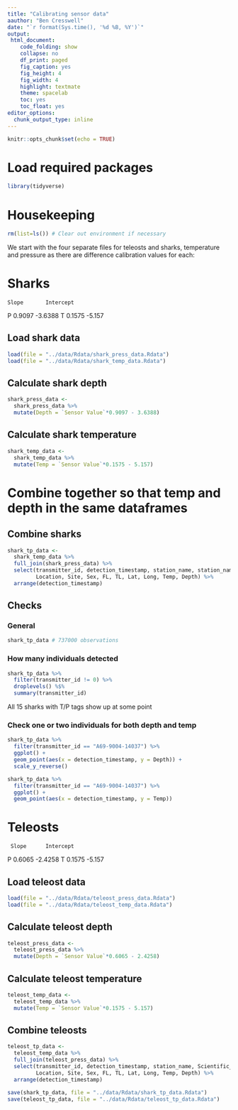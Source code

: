 ```yaml
---
title: "Calibrating sensor data"
aauthor: "Ben Cresswell"
date: "`r format(Sys.time(), '%d %B, %Y')`"
output: 
 html_document:
    code_folding: show
    collapse: no
    df_print: paged
    fig_caption: yes
    fig_height: 4
    fig_width: 4
    highlight: textmate
    theme: spacelab
    toc: yes
    toc_float: yes
editor_options: 
  chunk_output_type: inline
---
```



```r
knitr::opts_chunk$set(echo = TRUE)
```

# Load required packages
```r
library(tidyverse)
```

# Housekeeping
```r
rm(list=ls()) # Clear out environment if necessary
```

We start with the four separate files for teleosts and sharks, temperature and pressure as there are difference calibration values for each:


# Sharks #        

    Slope	    Intercept
P   0.9097	  -3.6388
T   0.1575	  -5.157

## Load shark data
```r
load(file = "../data/Rdata/shark_press_data.Rdata")
load(file = "../data/Rdata/shark_temp_data.Rdata")
```

## Calculate shark depth
```r
shark_press_data <- 
  shark_press_data %>% 
  mutate(Depth = `Sensor Value`*0.9097 - 3.6388)
```

## Calculate shark temperature
```r
shark_temp_data <- 
  shark_temp_data %>% 
  mutate(Temp = `Sensor Value`*0.1575 - 5.157)
```


# Combine together so that temp and depth in the same dataframes

## Combine sharks
```r
shark_tp_data <- 
  shark_temp_data %>% 
  full_join(shark_press_data) %>% 
  select(transmitter_id, detection_timestamp, station_name, station_name_long, Scientific_name, Date, 
         Location, Site, Sex, FL, TL, Lat, Long, Temp, Depth) %>% 
  arrange(detection_timestamp)
```

## Checks

### General
```r
shark_tp_data # 737000 observations
```

### How many individuals detected
```r
shark_tp_data %>% 
  filter(transmitter_id != 0) %>% 
  droplevels() %$% 
  summary(transmitter_id)
```
All 15 sharks with T/P tags show up at some point

### Check one or two individuals for both depth and temp
```r
shark_tp_data %>% 
  filter(transmitter_id == "A69-9004-14037") %>% 
  ggplot() +
  geom_point(aes(x = detection_timestamp, y = Depth)) +
  scale_y_reverse()

shark_tp_data %>% 
  filter(transmitter_id == "A69-9004-14037") %>% 
  ggplot() +
  geom_point(aes(x = detection_timestamp, y = Temp)) 
```

##################


# Teleosts #

     Slope	    Intercept
P    0.6065	  -2.4258
T    0.1575	  -5.157

## Load teleost data
```r
load(file = "../data/Rdata/teleost_press_data.Rdata")
load(file = "../data/Rdata/teleost_temp_data.Rdata")
```

## Calculate teleost depth
```r
teleost_press_data <- 
  teleost_press_data %>% 
  mutate(Depth = `Sensor Value`*0.6065 - 2.4258)
```

## Calculate teleost temperature
```r
teleost_temp_data <- 
  teleost_temp_data %>% 
  mutate(Temp = `Sensor Value`*0.1575 - 5.157)
```


## Combine teleosts
```r
teleost_tp_data <- 
  teleost_temp_data %>% 
  full_join(teleost_press_data) %>% 
  select(transmitter_id, detection_timestamp, station_name, Scientific_name, Date, 
         Location, Site, Sex, FL, TL, Lat, Long, Temp, Depth) %>% 
  arrange(detection_timestamp)
```




```r
save(shark_tp_data, file = "../data/Rdata/shark_tp_data.Rdata")
save(teleost_tp_data, file = "../data/Rdata/teleost_tp_data.Rdata")
```




